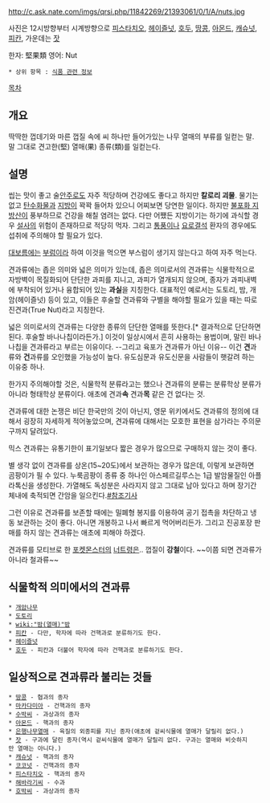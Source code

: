 http://c.ask.nate.com/imgs/qrsi.php/11842269/21393061/0/1/A/nuts.jpg

사진은 12시방향부터 시계방향으로 [[피스타치오]], [[헤이즐넛]], [[호두]], [[땅콩]], [[아몬드]], [[캐슈넛]], [[피칸]], 가운데는 [[잣]]

한자: 堅果類
영어: Nut

 * 상위 항목 : [[식품 관련 정보]]

[[목차]]

== 개요 ==
딱딱한 껍데기와 마른 껍질 속에 씨 하나만 들어가있는 나무 열매의 부류를 일컫는 말. 말 그대로 견고한(堅) 열매(果) 종류(類)를 일컫는다.

== 설명 ==
씹는 맛이 좋고 술[[안주]]로도 자주 적당하며 건강에도 좋다고 하지만 '''칼로리 괴물'''. 물기는 없고 [[탄수화물]]과 [[지방]]이 꽉꽉 들어차 있으니 어찌보면 당연한 일이다. 하지만 [[불포화 지방산]]이 풍부하므로 건강을 해칠 염려는 없다. 다만 어쨌든 지방이기는 하기에 과식할 경우 [[설사]]의 위험이 존재하므로 적당히 먹자. 그리고 [[통풍]]이나 [[요로결석]] 환자의 경우에도 섭취에 주의해야 할 필요가 있다.

[[대보름]]에는 [[부럼]]이라 하여 이것을 먹으면 부스럼이 생기지 않는다고 하여 자주 먹는다.

견과류에는 좁은 의미와 넓은 의미가 있는데, 좁은 의미로서의 견과류는 식물학적으로 자방벽이 목질화되어 단단한 과피를 지니고, 과피가 열개되지 않으며, 종자가 과피내벽에 부착되어 있거나 융합되어 있는 '''과실'''을 지칭한다. 대표적인 예로서는 도토리, 밤, 개암(헤이즐넛) 등이 있고, 이들은 후술할 견과류와 구별을 해야할 필요가 있을 때는 따로 진견과(True Nut)라고 지칭한다.

넓은 의미로서의 견과류는 다양한 종류의 단단한 열매를 뜻한다.[* 결과적으로 단단하면 된다. 후술할 바나나칩이라든가.] 이것이 일상시에서 흔히 사용하는 용법이며, 말린 바나나칩을 견과류라고 부르는 이유이다. --그리고 육포가 견과류가 아닌 이유-- 이건 '''견'''과류와 '''건'''과류를 오인했을 가능성이 높다. 유도심문과 유도신문을 사람들이 햇갈려 하는 이유중 하나. 

한가지 주의해야할 것은, 식물학적 분류라고는 했으나 견과류의 분류는 분류학상 분류가 아니라 형태학상 분류이다. 애초에 견과'''속''' 견과'''목''' 같은 건 없다는 것.

견과류에 대한 논쟁은 비단 한국만의 것이 아닌지, 영문 위키에서도 견과류의 정의에 대해서 굉장히 자세하게 적어놓았으며, 견과류에 대해서는 모호한 표현을 삼가라는 주의문구까지 달려있다.

믹스 견과류는 유통기한이 표기일보다 짧은 경우가 많으므로 구매하지 않는 것이 좋다.

별 생각 없이 견과류를 상온(15~20도)에서 보관하는 경우가 많은데, 이렇게 보관하면 곰팡이가 필 수 있다. 누룩곰팡이 종류 중 하나인 아스페르길루스는 1급 발암물질인 아플라톡신을 생성한다. 가열해도 독성분은 사라지지 않고 그대로 남아 있다고 하며 장기간 체내에 축적되면 간암을 일으킨다.[http://enews.imbc.com/News/RetrieveNewsInfo/81486 #참조기사]

그런 이유로 견과류를 보존할 때에는 밀폐형 봉지를 이용하여 공기 접촉을 차단하고 냉동 보관하는 것이 좋다. 아니면 개봉하고 나서 빠르게 먹어버리든가. 그리고 진공포장 판매를 하지 않는 견과류는 애초에 피해야 하겠다.

견과류를 모티브로 한 [[포켓몬스터]]의 [[너트령]]은.. 껍질이 '''강철'''이다. ~~이쯤 되면 견과류가 아니라 철과류~~

== 식물학적 의미에서의 견과류 ==
 * [[개암나무]]
 * [[도토리]]
 * [[wiki:"밤(열매)"밤]]
 * [[피칸]] - 다만, 학자에 따라 건핵과로 분류하기도 한다.
 * [[헤이즐넛]]
 * [[호두]] - 피칸과 더불어 학자에 따라 건핵과로 분류하기도 한다.

== 일상적으로 견과류라 불리는 것들 ==
 * [[땅콩]] - 협과의 종자
 * [[마카다미아]] - 건핵과의 종자
 * [[수박]]씨 - 과상과의 종자
 * [[아몬드]] - 핵과의 종자
 * [[은행나무]]열매 - 육질의 외종피를 지닌 종자(애초에 겉씨식물에 열매가 달릴리 없다.)
 * [[잣]] - 구과에 달린 종자(역시 겉씨식물에 열매가 달릴리 없다. 구과는 열매와 비슷하지만 열매는 아니다.)
 * [[캐슈넛]] - 핵과의 종자
 * [[코코넛]] - 건핵과의 종자
 * [[피스타치오]] - 핵과의 종자
 * [[해바라기]]씨 - 수과
 * [[호박]]씨 - 과상과의 종자
